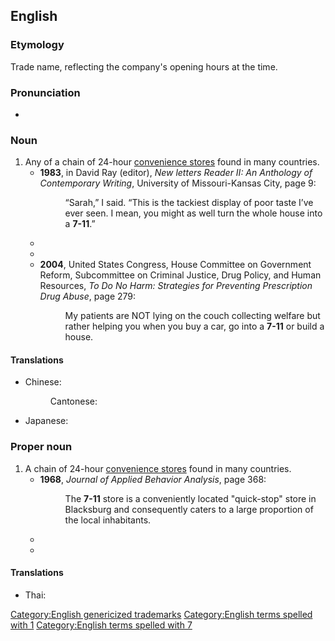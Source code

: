 ==English==

===Etymology===
Trade name, reflecting the company's opening hours at the time.

===Pronunciation===
* {{a|GA}} {{IPA|en|/ˌsɛvən əˈlɛvən/}}

===Noun===
{{en-noun}}

# Any of a chain of 24-hour [[convenience store]]s found in many countries.
#* '''1983''', in David Ray (editor), ''New letters Reader II: An Anthology of Contemporary Writing'',<sup >[http://books.google.com/books?id=ZcUuAAAAIAAJ ]</sup> University of Missouri-Kansas City, page 9:
#*: “Sarah,” I said. “This is the tackiest display of poor taste I’ve ever seen. I mean, you might as well turn the whole house into a '''7-11'''.”
#* {{quote-text|en|year=1997|author=Brady Udall|title=Letting Loose the Hounds: Stories|page=16
|passage=A scholarship from UCLA, a boring job at an electronics firm and suspicious looks from the clerk whenever I go into a '''7-11'''.}}
#* {{quote-text|en|year=1999|author=Vic Armijo|title=The Complete Idiot's Guide to Cycling|page=104
|passage=These days, a cyclist in bike shorts can walk into a '''7-11''' or bagel shop without drawing a second glance.}}
#* '''2004''', United States Congress, House Committee on Government Reform, Subcommittee on Criminal Justice, Drug Policy, and Human Resources, ''To Do No Harm: Strategies for Preventing Prescription Drug Abuse'', page 279:
#*: My patients are NOT lying on the couch collecting welfare but rather helping you when you buy a car, go into a '''7-11''' or build a house.

====Translations====
{{trans-top}}
* Chinese:
*: Cantonese: {{t|yue|七仔}}
* Japanese: {{t|ja|セブン|tr=Sebun}}
{{trans-mid}}
{{trans-bottom}}

===Proper noun===
{{en-proper noun}}

# A chain of 24-hour [[convenience store]]s found in many countries.
#* '''1968''', ''Journal of Applied Behavior Analysis'', page 368:
#*: The '''7-11''' store is a conveniently located "quick-stop" store in Blacksburg and consequently caters to a large proportion of the local inhabitants.
#* {{quote-text|en|year=2004|author=Simon Frith|title=Popular Music: Critical Concepts in Media and Cultural Studies|page=380
|passage=It is likewise inappropriate to sink into prolonged intramusical contemplation when one is squeezed into a '''7-11'''-type convenience store.}}
#* {{quote-text|en|year=2006|author=Jerry Van Hoorelbeke|title=Underworld Secrets: Hoffa to Las Vegas|page=514
|passage=I finally pulled into a '''7-11''' store and bought a bottle of mouthwash so we could both rinse our mouths out.}}

====Translations====
{{trans-top}}
* Thai: {{t|th|เซเว่นอีเลฟเว่น}}
{{trans-mid}}
{{trans-bottom}}

[[Category:English genericized trademarks]]
[[Category:English terms spelled with 1]]
[[Category:English terms spelled with 7]]